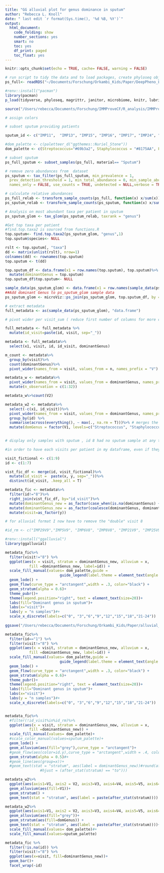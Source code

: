 ```yaml
---
title: "GG alluvial plot for genus dominance in sputum"
author: "Rebecca L. Knoll"
date: " last edit `r format(Sys.time(), '%d %B, %Y')`"
output: 
  html_document:
    code_folding: show
    number_sections: yes
    smart: no
    toc: yes
    df_print: paged
    toc_float: yes
---
```


```r
knitr::opts_chunk$set(echo = TRUE, cache= FALSE, warning = FALSE)
```

```r
# run script to tidy the data and to load packages, create phyloseq object (ps_clean) and load libraries
ps_full<- readRDS("~/Documents/Forschung/Orkambi_Kids/Paper/DeepPheno_Luma-Iva/data/ps_orkambi_trimmed.rds")

#renv::install("pacman")
library(pacman)
p_load(tidyverse, phyloseq, magrittr, janitor, microbiome, knitr, lubridate, naniar, readxl, ggplot2, ggpubr, ggalluvial)

source("/Users/rebecca/Documents/Forschung/IMMProveCF/R_analysis/IMMProveCF/functions_full.R")

# assign colors

# subset sputum providing patients

sputum_id <- c("IMP11",  "IMP13", "IMP15", "IMP16", "IMP17", "IMP24", "IMP25", "IMP26", "IMP27", "IMP29", "IMP31", "IMP32", "IMP33", "IMP35", "IMP5",  "IMP6", "IMP9",  "IMP21", "IMP8")

#dom_palette <- c(paletteer_d("ggthemes::Nuriel_Stone"))
dom_palette <- c(Streptococcus="#69b3a2", Staphylococcus = "#8175AA", Fusobacterium="#6FB899FF", Prevotella_7="#31A1B3FF", Rothia="#027B8EFF", Pseudomonas="#EE6AA7", Eikenella="#94D0C0FF", Haemophilus="#CCB22BFF", Achromobacter="#9F8F12FF", Gemella= "#97CFD0" , Moraxella= "#6FB899", `missing sample` = "#CFCFCF")

```

```r

# subset sputum
ps_full_sputum <- subset_samples(ps_full, material== "Sputum")

# remove zero abundances from  dataset
ps_sputum <- tax_filter(ps_full_sputum, min_prevalence = 1,
  prev_detection_threshold = 1, min_total_abundance = 0, min_sample_abundance = 0, tax_level = NA,
  names_only = FALSE, use_counts = TRUE, undetected = NULL,verbose = TRUE)

# calculate relative abundances
ps_full_relab <- transform_sample_counts(ps_full, function(x) x/sum(x))
ps_sputum_relab <- transform_sample_counts(ps_sputum, function(x) x/sum(x))

```

```r

# Analysis on most abundant taxa per patient in sputum
ps_sputum_glom <- tax_glom(ps_sputum_relab, taxrank = "genus")

#Get top taxa per patient
#find.top.taxa2 is sourced from functions.R
top.sputum<- find.top.taxa2(ps_sputum_glom, "genus",1)
top.sputum$species<- NULL

rslt <- top.sputum[, "taxa"]
dd <- matrix(unlist(rslt), nrow=1)
colnames(dd) <- rownames(top.sputum)
top.sputum <- t(dd)

top.sputum_df <- data.frame(x1 = row.names(top.sputum), top.sputum)%>%
  mutate(dominantGenus = top.sputum)
top.sputum_df$top.sputum<- NULL

sample_data(ps_sputum_glom) <- data.frame(x1 = row.names(sample_data(ps_sputum_glom)), sample_data(ps_sputum_glom))
##Add dominant Genus to ps_sputum_glom sample data
ps_sputum_glom <- microViz::ps_join(ps_sputum_glom, top.sputum_df, by = "x1")
```

```r

# extract metadata
full_metadata <- as(sample_data(ps_sputum_glom), "data.frame")

# pivot wider per visit_sum ( reduce first number of columns for more clearness)

full_metadata <- full_metadata %>% 
  mutate(id_visit=paste(id, visit, sep="_"))

metadata <- full_metadata%>%
  select(x1, visit, id, id_visit, dominantGenus)

m_count <- metadata%>%
  group_by(visit)%>%
  count(dominantGenus)%>%
  pivot_wider(names_from = visit, values_from = n, names_prefix = "V")

metadata_w <- metadata%>%
  pivot_wider(names_from = visit, values_from = dominantGenus, names_prefix = "V")%>%
  mutate(n_observation = c(1:32))

metadata_w%>%count(V2)

metadata_w2 <- metadata%>%
  select(-c(x1, id_visit))%>%
  pivot_wider(names_from = visit, values_from = dominantGenus, names_prefix = "V")%>%
  group_by(id) %>% 
  summarise(across(everything(), ~ max(., na.rm = T)))%>% # merges the rows of same id patients
  mutate(domGenus = factor(V1, levels=c("Streptococcus", "Staphylococcus", "Eikenella", "Haemophilus", "`missing sample`")))
  

```

```r

# display only samples with sputum , id 8 had no sputum sample at any timepoint

#in order to have each visits per patient in my dataframe, even if they had no sampling conducted at that timepoint, I need to add a dummie row for it

visit_fictional <- c(1:9)
id <- c(1:7)

vist_fic_df <- merge(id, visit_fictional)%>%
  mutate(id_visit =  paste(x, y, sep="_"))%>%
  distinct(id_visit, .keep_all = T)

metadata_fic <- metadata%>%
  filter(id!="8")%>%
  right_join(vist_fic_df, by="id_visit")%>%
  mutate(dominantGenus_new = as_factor(case_when(is.na(dominantGenus) ~ "missing sample")))%>%
  mutate(dominantGenus_new = as_factor(coalesce(dominantGenus, dominantGenus_new)))%>%
  mutate(visit=as_factor(y))

# for alluvial format I now have to remove the "double" visit 8

#id_rm <- c("IMP29V9","IMP5V9", "IMP6V8", "IMP8V8", "IMP21V9", "IMP25V9", "IMP11V8", "IMP26V9", "IMP24V9", "IMP27V9", "IMP33V9", "IMP9V9")

#renv::install("ggalluvial")
library(ggalluvial)

metadata_fic%>%
  filter(visit!="8") %>% 
  ggplot(aes(x = visit, stratum = dominantGenus_new, alluvium = x,
           fill =dominantGenus_new, label=id)) +
  scale_fill_manual(values= dom_palette,guide =
                         guide_legend(label.theme = element_text(angle = 0, face = "italic", size = 16)))+
  geom_lode() + 
  geom_flow(curve_type = "arctangent",width = .3, color="black") +
  geom_stratum(alpha = 0.6)+
  theme_pubr()+
  theme(legend.position="right", text = element_text(size=20))+
  labs(fill="Dominant genus in sputum")+
  labs(x="visit")+
  labs(y = "n samples")#+
  scale_x_discrete(labels=c("0", "3","6","9","12","15","18","21-24"))
  
ggsave("/Users/rebecca/Documents/Forschung/Orkambi_Kids/Paper/alluvial_dominantGenus.pdf", width = 12, height = 7)

metadata_fic%>%
  filter(id=="1") %>% 
  filter(visit!="8") %>% 
  ggplot(aes(x = visit, stratum = dominantGenus_new, alluvium = x,
           fill =dominantGenus_new, label=id)) +
  scale_fill_manual(values= dom_palette,guide =
                         guide_legend(label.theme = element_text(angle = 0, face = "italic", size = 16)))+
  geom_lode() + 
  geom_flow(curve_type = "arctangent",width = .3, color="black") +
  geom_stratum(alpha = 0.6)+
  theme_pubr()+
  theme(legend.position="right", text = element_text(size=20))+
  labs(fill="Dominant genus in sputum")+
  labs(x="visit")+
  labs(y = "n samples")#+
  scale_x_discrete(labels=c("0", "3","6","9","12","15","18","21-24"))



```

```r

metadata_fic%>%
  #filter(!id_visit%in%id_rm)%>%
  ggplot(aes(x = visit, stratum = dominantGenus_new, alluvium = x,
           fill =dominantGenus_new)) +
  scale_fill_manual(values= dom_palette)+
  #scale_color_manual(values=sputum_palette)+
  geom_lode() + 
  geom_alluvium(aes(fill="grey"),curve_type = "arctangent")+
  #geom_flow(aes(color=id.y),curve_type = "arctangent",width = .4, color="black") +
  geom_stratum(alpha = 0.5)#+
  #geom_line(aes(group=x))+
  #geom_text(stat = "stratum", aes(label = dominantGenus_new))#round(after_stat(prop*100), 0),
                #hjust = (after_stat(stratum) == "to")))

metadata_w2%>%
  ggplot(aes(axis1=V1, axis2 = V2, axis3=V3, axis4=V4, axis5=V5, axis6=V6, axis7=V7, axis8=V9))+
  geom_alluvium(aes(fill=V1))+
  geom_stratum() +
  geom_text(stat = "stratum", aes(label = paste(after_stat(stratum))))

metadata_w2%>%
  ggplot(aes(axis1=V1, axis2 = V2, axis3=V3, axis4=V4, axis5=V5, axis6=V6, axis7=V7, axis8=V9))+
  geom_alluvium(aes(fill="grey"))+
  geom_stratum(aes(fill=domGenus)) +
  geom_text(stat = "stratum", aes(label = paste(after_stat(stratum))))+
  scale_fill_manual(values= dom_palette)#+
  scale_fill_manual(values=sputum_palette)

metadata_fic %>% 
  filter(!is.na(id)) %>% 
  filter(visit!="8") %>% 
  ggplot(aes(x=visit, fill=dominantGenus_new))+
  geom_bar()+
  facet_wrap(~id)
  
```

